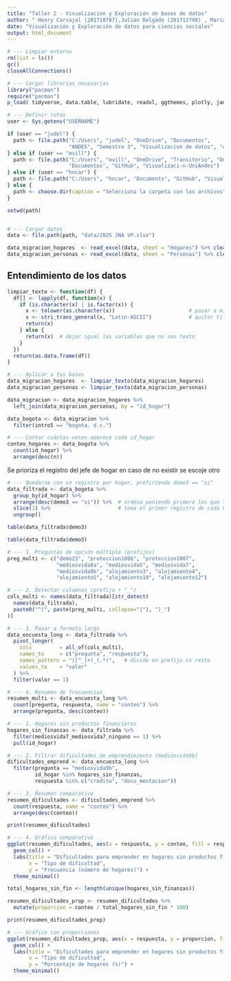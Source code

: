---
title: "Taller 2 - Visualización y Exploración de bases de datos"
author: " Henry Carvajal (201718787),Julian Delgado (201712798) , Mariana Villabona (201816559)"
date: "Visualización y Exploración de datos para ciencias sociales"
output: html_document
---

```{r Setup, include=FALSE}
# --- Limpiar entorno
rm(list = ls())
gc()
closeAllConnections()

# --- Cargar librerías necesarias
library("pacman")
require("pacman")
p_load( tidyverse, data.table, lubridate, readxl, ggthemes, plotly, janitor,ggplot2,openxlsx, writexl,stringi)

# --- Definir rutas
user <- Sys.getenv("USERNAME")

if (user == "judel") {
  path <- file.path("C:/Users", "judel", "OneDrive", "Documentos", 
                    "ANDES", "Semestre 3", "Visualizacion de datos", "Actividad 2")
} else if (user == "mvill") {
  path <- file.path("C:/Users", "mvill", "OneDrive", "Transitorio", "OneDrive", 
                    "Documentos", "GitHub", "Visualizaci-n-UniAndes")
} else if (user == "hncar") {
  path <- file.path("C:/Users", "hncar", "Documents", "GitHub", "Visualizaci-n-UniAndes")
} else {
  path <- choose.dir(caption = "Selecciona la carpeta con los archivos")
}

setwd(path)


# --- Cargar datos 
data <- file.path(path, "data/2025 JNA VP.xlsx")

data_migracion_hogares  <- read_excel(data, sheet = "Hogares") %>% clean_names()
data_migracion_personas <- read_excel(data, sheet = "Personas") %>% clean_names()
```

## Entendimiento de los datos

```{r Ajuste texto}
limpiar_texto <- function(df) {
  df[] <- lapply(df, function(x) {
    if (is.character(x) | is.factor(x)) {
      x <- tolower(as.character(x))                        # pasar a minúsculas
      x <- stri_trans_general(x, "Latin-ASCII")            # quitar tildes
      return(x)
    } else {
      return(x)  # dejar igual las variables que no son texto
    }
  })
  return(as.data.frame(df))
}

# --- Aplicar a tus bases
data_migracion_hogares  <- limpiar_texto(data_migracion_hogares)
data_migracion_personas <- limpiar_texto(data_migracion_personas)
```

```{r Union bases}
data_migracion <- data_migracion_hogares %>%
  left_join(data_migracion_personas, by = "id_hogar")

```


```{r Eleccion ciudad}
data_bogota <- data_migracion %>%
  filter(intro5 == "bogota. d.c.")
```

```{r Conteo hogares}
# --- Contar cuántas veces aparece cada id_hogar
conteo_hogares <- data_bogota %>%
  count(id_hogar) %>%
  arrange(desc(n))
```

Se prioriza el registro del jefe de hogar en caso de no existir se escoje otro

```{r Filtro Jefe de hogar}
# --- Quedarse con un registro por hogar, prefiriendo demo3 == "si"
data_filtrada <- data_bogota %>%
  group_by(id_hogar) %>%
  arrange(desc(demo3 == "si")) %>%  # ordena poniendo primero los que tienen demo3 == "si"
  slice(1) %>%                      # toma el primer registro de cada hogar
  ungroup()
```

```{r Numero de registros con Jefe de Hogar}
table(data_filtrada$demo3)
```

```{r Numero de registros con Jefe de Hogar}
table(data_filtrada$demo3)
```

```{r Respuesta con valores de 0 y 1 para multiples opciones}
# --- 1. Preguntas de opción múltiple (prefijos)
preg_multi <- c("demo23", "proteccion1006", "proteccion1007",
                "mediosvida8a", "mediosvida5", "mediosvida7",
                "mediosvida9b", "alojamiento3", "alojamiento4",
                "alojamiento5", "alojamiento10", "alojamiento12")

# --- 2. Detectar columnas (prefijo + "_")
cols_multi <- names(data_filtrada)[str_detect(
  names(data_filtrada),
  paste0("^(", paste(preg_multi, collapse="|"), ")_")
)]

# --- 3. Pasar a formato largo
data_encuesta_long <- data_filtrada %>%
  pivot_longer(
    cols         = all_of(cols_multi),
    names_to     = c("pregunta", "respuesta"),
    names_pattern = "([^_]+)_(.*)",   # divide en prefijo vs resto
    values_to    = "valor"
  ) %>%
  filter(valor == 1)

# --- 4. Resumen de frecuencias
resumen_multi <- data_encuesta_long %>%
  count(pregunta, respuesta, name = "conteo") %>%
  arrange(pregunta, desc(conteo))

```
```{r Observacion de Variables relacionadas con el acceso al sistema financiero}
# --- 1. Hogares sin productos financieros
hogares_sin_finanzas <- data_filtrada %>%
  filter(mediosvida7_mediosvida7_ninguno == 1) %>%
  pull(id_hogar)

# --- 2. Filtrar dificultades de emprendimiento (mediosvida9b)
dificultades_emprend <- data_encuesta_long %>%
  filter(pregunta == "mediosvida9b",
         id_hogar %in% hogares_sin_finanzas,
         respuesta %in% c("credito", "docu_mentacion"))

# --- 3. Resumen comparativo
resumen_dificultades <- dificultades_emprend %>%
  count(respuesta, name = "conteo") %>%
  arrange(desc(conteo))

print(resumen_dificultades)

# --- 4. Gráfico comparativo
ggplot(resumen_dificultades, aes(x = respuesta, y = conteo, fill = respuesta)) +
  geom_col() +
  labs(title = "Dificultades para emprender en hogares sin productos financieros",
       x = "Tipo de dificultad",
       y = "Frecuencia (número de hogares)") +
  theme_minimal()

```
```{r Observacion de Variables relacionadas con el acceso al sistema financiero}
total_hogares_sin_fin <- length(unique(hogares_sin_finanzas))

resumen_dificultades_prop <- resumen_dificultades %>%
  mutate(proporcion = conteo / total_hogares_sin_fin * 100)

print(resumen_dificultades_prop)

# --- Gráfico con proporciones
ggplot(resumen_dificultades_prop, aes(x = respuesta, y = proporcion, fill = respuesta)) +
  geom_col() +
  labs(title = "Dificultades para emprender en hogares sin productos financieros",
       x = "Tipo de dificultad",
       y = "Porcentaje de hogares (%)") +
  theme_minimal()


```






